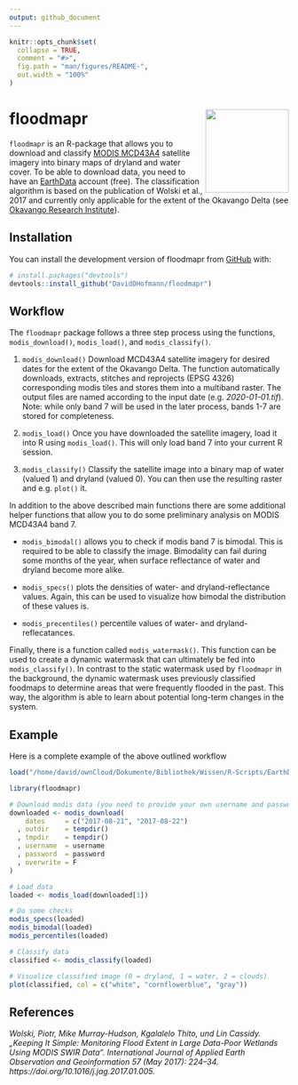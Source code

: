 ```yaml
---
output: github_document
---
```


<!-- README.md is generated from README.Rmd. Please edit that file -->

```r
knitr::opts_chunk$set(
  collapse = TRUE,
  comment = "#>",
  fig.path = "man/figures/README-",
  out.width = "100%"
)
```

# floodmapr <img src="man/figures/floodmapr.png" align="right" width="150" height="150"/>
`floodmapr` is an R-package that allows you to download and classify  [MODIS
MCD43A4](https://lpdaac.usgs.gov/products/mcd43a4v006/) satellite imagery into
binary maps of dryland and water cover. To be able to download data, you need to
have an [EarthData](https://earthdata.nasa.gov/) account (free). The
classification algorithm is based on the publication of Wolski et al., 2017 and
currently only applicable for the extent of the Okavango Delta (see [Okavango
Research Institute](http://www.okavangodata.ub.bw/ori/monitoring/flood_maps/#)).

## Installation
You can install the development version of floodmapr from
[GitHub](https://github.com/) with:

``` r
# install.packages("devtools")
devtools::install_github("DavidDHofmann/floodmapr")
```

## Workflow
The `floodmapr` package follows a three step process using the functions,
`modis_download()`, `modis_load()`, and `modis_classify()`.

1. `modis_download()` Download MCD43A4 satellite imagery for desired dates for
the extent of the Okavango Delta. The function automatically downloads,
extracts, stitches and reprojects (EPSG 4326) corresponding modis tiles and
stores them into a multiband raster. The output files are named according to the
input date (e.g. *2020-01-01.tif*). Note: while only band 7 will be used in the
later process, bands 1-7 are stored for completeness.

2. `modis_load()` Once you have downloaded the satellite imagery, load it into R
using `modis_load()`. This will only load band 7 into your current R session.

3. `modis_classify()` Classify the satellite image into a binary map of water
(valued 1) and dryland (valued 0). You can then use the resulting raster and
e.g. `plot()` it.

In addition to the above described main functions there are some additional
helper functions that allow you to do some preliminary analysis on MODIS MCD43A4
band 7.

- `modis_bimodal()` allows you to check if modis band 7 is bimodal. This is
  required to be able to classify the image. Bimodality can fail during some
  months of the year, when surface reflectance of water and dryland become more
  alike.

- `modis_specs()` plots the densities of water- and dryland-reflectance values.
  Again, this can be used to visualize how bimodal the distribution of these
  values is.

- `modis_precentiles()` percentile values of water- and dryland-reflecatances.

Finally, there is a function called `modis_watermask()`. This function can be
used to create a dynamic watermask that can ultimately be fed into
`modis_classify()`. In contrast to the static watermask used by `floodmapr` in
the background, the dynamic watermask uses previously classified foodmaps to
determine areas that were frequently flooded in the past. This way, the
algorithm is able to learn about potential long-term changes in the system.

## Example
Here is a complete example of the above outlined workflow

```r
load("/home/david/ownCloud/Dokumente/Bibliothek/Wissen/R-Scripts/EarthDataLogin.rds")
```

```r
library(floodmapr)

# Download modis data (you need to provide your own username and password)
downloaded <- modis_download(
    dates     = c("2017-08-21", "2017-08-22")
  , outdir    = tempdir()
  , tmpdir    = tempdir()
  , username  = username
  , password  = password
  , overwrite = F
)

# Load data
loaded <- modis_load(downloaded[1])

# Do some checks
modis_specs(loaded)
modis_bimodal(loaded)
modis_percentiles(loaded)

# Classify data
classified <- modis_classify(loaded)

# Visualize classified image (0 = dryland, 1 = water, 2 = clouds)
plot(classified, col = c("white", "cornflowerblue", "gray"))
```

## References
*Wolski, Piotr, Mike Murray-Hudson, Kgalalelo Thito, und Lin Cassidy. „Keeping It
Simple: Monitoring Flood Extent in Large Data-Poor Wetlands Using MODIS SWIR
Data“. International Journal of Applied Earth Observation and Geoinformation 57
(May 2017): 224–34. https://doi.org/10.1016/j.jag.2017.01.005.*